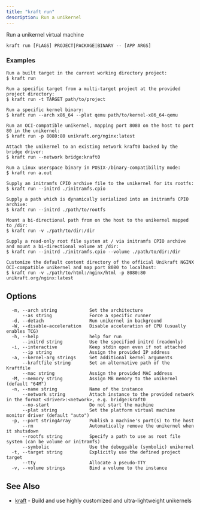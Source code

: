 ```yaml
---
title: "kraft run"
description: Run a unikernel
---
```


Run a unikernel virtual machine

```
kraft run [FLAGS] PROJECT|PACKAGE|BINARY -- [APP ARGS]
```

### Examples

```
Run a built target in the current working directory project:
$ kraft run

Run a specific target from a multi-target project at the provided project directory:
$ kraft run -t TARGET path/to/project

Run a specific kernel binary:
$ kraft run --arch x86_64 --plat qemu path/to/kernel-x86_64-qemu

Run an OCI-compatible unikernel, mapping port 8080 on the host to port 80 in the unikernel:
$ kraft run -p 8080:80 unikraft.org/nginx:latest

Attach the unikernel to an existing network kraft0 backed by the bridge driver:
$ kraft run --network bridge:kraft0

Run a Linux userspace binary in POSIX-/binary-compatibility mode:
$ kraft run a.out

Supply an initramfs CPIO archive file to the unikernel for its rootfs:
$ kraft run --initrd ./initramfs.cpio

Supply a path which is dynamically serialized into an initramfs CPIO archive:
$ kraft run --initrd ./path/to/rootfs

Mount a bi-directional path from on the host to the unikernel mapped to /dir:
$ kraft run -v ./path/to/dir:/dir

Supply a read-only root file system at / via initramfs CPIO archive and mount a bi-directional volume at /dir:
$ kraft run --initrd ./initramfs.cpio --volume ./path/to/dir:/dir

Customize the default content directory of the official Unikraft NGINX OCI-compatible unikernel and map port 8080 to localhost:
$ kraft run -v ./path/to/html:/nginx/html -p 8080:80 unikraft.org/nginx:latest

```

## Options

```
  -m, --arch string            Set the architecture
      --as string              Force a specific runner
  -d, --detach                 Run unikernel in background
  -W, --disable-acceleration   Disable acceleration of CPU (usually enables TCG)
  -h, --help                   help for run
      --initrd string          Use the specified initrd (readonly)
  -i, --interactive            Keep stdin open even if not attached
      --ip string              Assign the provided IP address
  -a, --kernel-arg strings     Set additional kernel arguments
      --kraftfile string       Set an alternative path of the Kraftfile
      --mac string             Assign the provided MAC address
  -M, --memory string          Assign MB memory to the unikernel (default "64M")
  -n, --name string            Name of the instance
      --network string         Attach instance to the provided network in the format <driver>:<network>, e.g. bridge:kraft0
      --no-start               Do not start the machine
      --plat string            Set the platform virtual machine monitor driver (default "auto")
  -p, --port stringArray       Publish a machine's port(s) to the host
      --rm                     Automatically remove the unikernel when it shutsdown
      --rootfs string          Specify a path to use as root file system (can be volume or initramfs)
      --symbolic               Use the debuggable (symbolic) unikernel
  -t, --target string          Explicitly use the defined project target
      --tty                    Allocate a pseudo-TTY
  -v, --volume strings         Bind a volume to the instance
```

## See Also

* [kraft](kraft.md)	 - Build and use highly customized and ultra-lightweight unikernels

